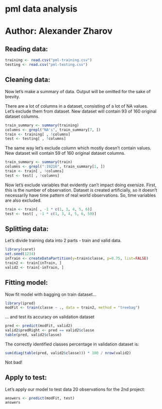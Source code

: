 # pml data analysis
# Author: Alexander Zharov


## Reading data:

```r
training <- read.csv("pml-training.csv")
testing <- read.csv("pml-testing.csv")
```

## Cleaning data:

Now let's make a summary of data. Output will be omitted for the sake of brevity.

There are a lot of columns in a dataset, consisting of a lot of NA values. Let's exclude them from dataset. New dataset will contain 93 of 160 original dataset columns.

```r
train_summary <- summary(training)
columns <- grepl("NA's", train_summary[7, ])
train <- training[ , !columns]
test <- testing[ , !columns]
```

The same way let's exclude column which mostly doesn't contain values. New dataset will contain 59 of 160 original dataset columns.

```r
train_summary <- summary(train)
columns <- grepl(":19216", train_summary[1, ])
train <- train[ , !columns]
test <- test[ , !columns]
```

Now let's exclude variables that evidently can't impact doing exersize. First, this is the number of observation.
Dataset is created artificially, so it doesn't necessarily have time pattern of real world observations. So, time variables are also excluded.

```r
train <- train[ , -1 * c(1, 3, 4, 5, 6)]
test <- test[ , -1 * c(1, 3, 4, 5, 6, 59)]
```

## Splitting data:

Let's divide training data into 2 parts - train and valid data.

```r
library(caret)
set.seed(1234)
inTrain <- createDataPartition(y=train$classe, p=0.75, list=FALSE)
train2 <- train[inTrain, ]
valid2 <- train[-inTrain, ]
```

## Fitting model:

Now fit model with bagging on train dataset...

```r
library(ipred)
modFit <- train(classe ~ ., data = train2, method = "treebag")
```

... and test its accuracy on validation dataset

```r
pred <- predict(modFit, valid2)
valid2$predRight <- pred == valid2$classe
table(pred, valid2$classe)
```

The correctly identified classes percentage in validation dataset is:
```r
sum(diag(table(pred, valid2$classe))) * 100 / nrow(valid2)
```

Not bad!

## Apply to test:

Let's apply our model to test data 20 observations for the 2nd project:
```r
answers <- predict(modFit, test)
answers
```